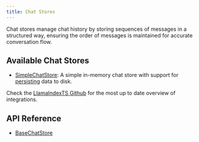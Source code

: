 ```yaml
---
title: Chat Stores
---
```


Chat stores manage chat history by storing sequences of messages in a structured way, ensuring the order of messages is maintained for accurate conversation flow.

## Available Chat Stores

- [SimpleChatStore](/docs/api/classes/SimpleChatStore): A simple in-memory chat store with support for [persisting](/typescript/framework/modules/data/stores#local-storage) data to disk.

Check the [LlamaIndexTS Github](https://github.com/run-llama/LlamaIndexTS) for the most up to date overview of integrations.

## API Reference

- [BaseChatStore](/docs/api/classes/BaseChatStore)


